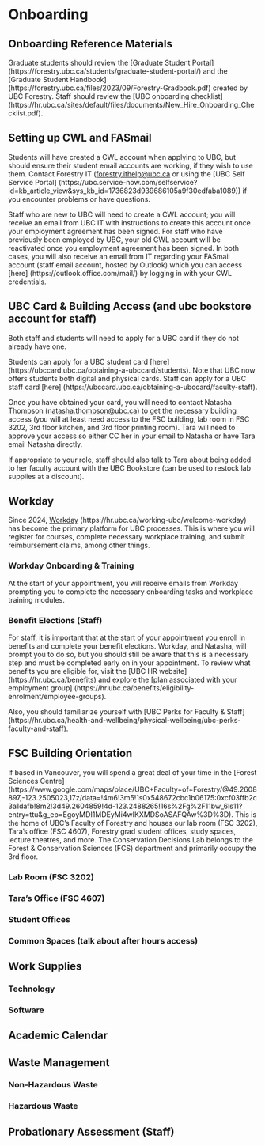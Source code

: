 # Onboarding {-#orientation}

## Onboarding Reference Materials {-#onboardingreferences}

Graduate students should review the [Graduate Student Portal] (https://forestry.ubc.ca/students/graduate-student-portal/) and the [Graduate Student Handbook] (https://forestry.ubc.ca/files/2023/09/Forestry-Gradbook.pdf) created by UBC Forestry. Staff should review the [UBC onboarding checklist] (https://hr.ubc.ca/sites/default/files/documents/New_Hire_Onboarding_Checklist.pdf).

## Setting up CWL and FASmail {-#CWLFasmail}

Students will have created a CWL account when applying to UBC, but should ensure their student email accounts are working, if they wish to use them. Contact Forestry IT (<forestry.ithelp@ubc.ca> or using the [UBC Self Service Portal] (https://ubc.service-now.com/selfservice?id=kb_article_view&sys_kb_id=1736823d939686105a9f30edfaba1089)) if you encounter problems or have questions.

Staff who are new to UBC will need to create a CWL account; you will receive an email from UBC IT with instructions to create this account once your employment agreement has been signed. For staff who have previously been employed by UBC, your old CWL account will be reactivated once you employment agreement has been signed. In both cases, you will also receive an email from IT regarding your FASmail account (staff email account, hosted by Outlook) which you can access [here] (https://outlook.office.com/mail/) by logging in with your CWL credentials.

## UBC Card & Building Access (and ubc bookstore account for staff) {-#access}

Both staff and students will need to apply for a UBC card if they do not already have one.

Students can apply for a UBC student card [here] (https://ubccard.ubc.ca/obtaining-a-ubccard/students). Note that UBC now offers students both digital and physical cards. Staff can apply for a UBC staff card [here] (https://ubccard.ubc.ca/obtaining-a-ubccard/faculty-staff).

Once you have obtained your card, you will need to contact Natasha Thompson (<natasha.thompson@ubc.ca>) to get the necessary building access (you will at least need access to the FSC building, lab room in FSC 3202, 3rd floor kitchen, and 3rd floor printing room). Tara will need to approve your access so either CC her in your email to Natasha or have Tara email Natasha directly.

If appropriate to your role, staff should also talk to Tara about being added to her faculty account with the UBC Bookstore (can be used to restock lab supplies at a discount).

## Workday {-#workday}

Since 2024, [Workday] (https://hr.ubc.ca/working-ubc/welcome-workday) has become the primary platform for UBC processes. This is where you will register for courses, complete necessary workplace training, and submit reimbursement claims, among other things.

### Workday Onboarding & Training {-#workdaytraining}

At the start of your appointment, you will receive emails from Workday prompting you to complete the necessary onboarding tasks and workplace training modules.

### Benefit Elections (Staff) {-#staffbenefits}

For staff, it is important that at the start of your appointment you enroll in benefits and complete your benefit elections. Workday, and Natasha, will prompt you to do so, but you should still be aware that this is a necessary step and must be completed early on in your appointment. To review what benefits you are eligible for, visit the [UBC HR website] (https://hr.ubc.ca/benefits) and explore the [plan associated with your employment group] (https://hr.ubc.ca/benefits/eligibility-enrolment/employee-groups).

Also, you should familiarize yourself with [UBC Perks for Faculty & Staff] (https://hr.ubc.ca/health-and-wellbeing/physical-wellbeing/ubc-perks-faculty-and-staff).

## FSC Building Orientation {-#buildingorientation}

If based in Vancouver, you will spend a great deal of your time in the [Forest Sciences Centre] (https://www.google.com/maps/place/UBC+Faculty+of+Forestry/@49.2608897,-123.2505023,17z/data=!4m6!3m5!1s0x548672cbc1b06175:0xcf03ffb2c3a1dafb!8m2!3d49.2604859!4d-123.2488265!16s%2Fg%2F11bw_6ls11?entry=ttu&g_ep=EgoyMDI1MDEyMi4wIKXMDSoASAFQAw%3D%3D). This is the home of UBC's Faculty of Forestry and houses our lab room (FSC 3202), Tara's office (FSC 4607), Forestry grad student offices, study spaces, lecture theatres, and more. The Conservation Decisions Lab belongs to the Forest & Conservation Sciences (FCS) department and primarily occupy the 3rd floor.

### Lab Room (FSC 3202) {-#labroom}

### Tara's Office (FSC 4607) {-#taraoffice}

### Student Offices {-#studentoffices}

### Common Spaces (talk about after hours access) {-#commonspaces}

## Work Supplies {-#worksupplies}

### Technology {-#techsupplies}

### Software {-#softwaresupplies}

## Academic Calendar {-#academiccalendar}

## Waste Management {-#wastemanagement}

### Non-Hazardous Waste {-#wastenonhazard}

### Hazardous Waste {-#wastehazardous}

## Probationary Assessment (Staff) {-#probationaryassessment}